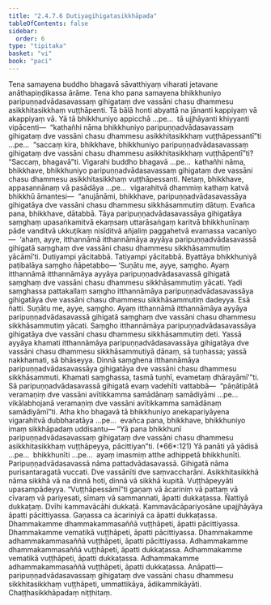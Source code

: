 ```yaml
---
title: "2.4.7.6 Dutiyagihigatasikkhāpada"
tableOfContents: false
sidebar:
  order: 6
type: "tipitaka"
basket: "vi"
book: "paci"
---
```



<DynamicBreadcrumb />

<Division number="1095" book="paci" e="ch" v="2" p="425">

<Paragraph number="3240" book="paci">
Tena samayena buddho bhagavā sāvatthiyaṃ viharati jetavane anāthapiṇḍikassa ārāme. Tena kho pana samayena bhikkhuniyo paripuṇṇadvādasavassaṃ gihigataṃ dve vassāni chasu dhammesu asikkhitasikkhaṃ vuṭṭhāpenti. Tā bālā honti abyattā na jānanti kappiyaṃ vā akappiyaṃ vā.
</Paragraph>

<Paragraph number="3241" book="paci">
Yā tā bhikkhuniyo appicchā …pe…  tā ujjhāyanti khiyyanti vipācenti—  “kathañhi nāma bhikkhuniyo paripuṇṇadvādasavassaṃ gihigataṃ dve vassāni chasu dhammesu asikkhitasikkhaṃ vuṭṭhāpessantī”ti …pe…  “saccaṃ kira, bhikkhave, bhikkhuniyo paripuṇṇadvādasavassaṃ gihigataṃ dve vassāni chasu dhammesu asikkhitasikkhaṃ vuṭṭhāpentī”ti? “Saccaṃ, bhagavā”ti. Vigarahi buddho bhagavā …pe…  kathañhi nāma, bhikkhave, bhikkhuniyo paripuṇṇadvādasavassaṃ gihigataṃ dve vassāni chasu dhammesu asikkhitasikkhaṃ vuṭṭhāpessanti. Netaṃ, bhikkhave, appasannānaṃ vā pasādāya …pe…  vigarahitvā dhammiṃ kathaṃ katvā bhikkhū āmantesi—  “anujānāmi, bhikkhave, paripuṇṇadvādasavassāya gihigatāya dve vassāni chasu dhammesu sikkhāsammutiṃ dātuṃ. Evañca pana, bhikkhave, dātabbā. Tāya paripuṇṇadvādasavassāya gihigatāya saṃghaṃ upasaṅkamitvā ekaṃsaṃ uttarāsaṅgaṃ karitvā bhikkhunīnaṃ pāde vanditvā ukkuṭikaṃ nisīditvā añjaliṃ paggahetvā evamassa vacanīyo—  ‘ahaṃ, ayye, itthannāmā itthannāmāya ayyāya paripuṇṇadvādasavassā gihigatā saṃghaṃ dve vassāni chasu dhammesu sikkhāsammutiṃ yācāmī’ti. Dutiyampi yācitabbā. Tatiyampi yācitabbā. Byattāya bhikkhuniyā paṭibalāya saṃgho ñāpetabbo—
</Paragraph>

</Division>
<Division number="1096" book="paci" e="ch" v="2" p="426">

<Paragraph number="3242" book="paci">
‘Suṇātu me, ayye, saṃgho. Ayaṃ itthannāmā itthannāmāya ayyāya paripuṇṇadvādasavassā gihigatā saṃghaṃ dve vassāni chasu dhammesu sikkhāsammutiṃ yācati. Yadi saṃghassa pattakallaṃ saṃgho itthannāmāya paripuṇṇadvādasavassāya gihigatāya dve vassāni chasu dhammesu sikkhāsammutiṃ dadeyya. Esā ñatti.
</Paragraph>

<Paragraph number="3243" book="paci">
Suṇātu me, ayye, saṃgho. Ayaṃ itthannāmā itthannāmāya ayyāya paripuṇṇadvādasavassā gihigatā saṃghaṃ dve vassāni chasu dhammesu sikkhāsammutiṃ yācati. Saṃgho itthannāmāya paripuṇṇadvādasavassāya gihigatāya dve vassāni chasu dhammesu sikkhāsammutiṃ deti. Yassā ayyāya khamati itthannāmāya paripuṇṇadvādasavassāya gihigatāya dve vassāni chasu dhammesu sikkhāsammutiyā dānaṃ, sā tuṇhassa; yassā nakkhamati, sā bhāseyya.
</Paragraph>

<Paragraph number="3244" book="paci">
Dinnā saṃghena itthannāmāya paripuṇṇadvādasavassāya gihigatāya dve vassāni chasu dhammesu sikkhāsammuti. Khamati saṃghassa, tasmā tuṇhī, evametaṃ dhārayāmī’”ti.
</Paragraph>

<Paragraph number="3245" book="paci">
Sā paripuṇṇadvādasavassā gihigatā evaṃ vadehīti vattabbā—  “pāṇātipātā veramaṇiṃ dve vassāni avītikkamma samādānaṃ samādiyāmi …pe…  vikālabhojanā veramaṇiṃ dve vassāni avītikkamma samādānaṃ samādiyāmī”ti.
</Paragraph>

<Paragraph number="3246" book="paci">
Atha kho bhagavā tā bhikkhuniyo anekapariyāyena vigarahitvā dubbharatāya …pe…  evañca pana, bhikkhave, bhikkhuniyo imaṃ sikkhāpadaṃ uddisantu—
</Paragraph>

</Division>
<Division number="1097" book="paci" e="ch" v="2" p="426">

<Paragraph number="3247" book="paci">
<Emphasis>“Yā pana bhikkhunī paripuṇṇadvādasavassaṃ gihigataṃ dve vassāni chasu dhammesu asikkhitasikkhaṃ vuṭṭhāpeyya, pācittiyan”</Emphasis>ti. (*66*:<Emphasis>121</Emphasis>)
</Paragraph>

</Division>
<Division number="1098" book="paci" e="ch" v="2" p="426">

<Paragraph number="3248" book="paci">
<Emphasis>Yā panā</Emphasis>ti yā yādisā …pe…  <Emphasis>bhikkhunī</Emphasis>ti …pe…  ayaṃ imasmiṃ atthe adhippetā bhikkhunīti.
</Paragraph>

<Paragraph number="3249" book="paci">
<Emphasis>Paripuṇṇadvādasavassā</Emphasis> nāma pattadvādasavassā. <Emphasis>Gihigatā</Emphasis> nāma purisantaragatā vuccati. <Emphasis>Dve vassānī</Emphasis>ti dve saṃvaccharāni. <Emphasis>Asikkhitasikkhā</Emphasis> nāma sikkhā vā na dinnā hoti, dinnā vā sikkhā kupitā. <Emphasis>Vuṭṭhāpeyyā</Emphasis>ti upasampādeyya.
</Paragraph>

<Paragraph number="3250" book="paci">
“Vuṭṭhāpessāmī”ti gaṇaṃ vā ācariniṃ vā pattaṃ vā cīvaraṃ vā pariyesati, sīmaṃ vā sammannati, āpatti dukkaṭassa. Ñattiyā dukkaṭaṃ. Dvīhi kammavācāhi dukkaṭā. Kammavācāpariyosāne upajjhāyāya āpatti pācittiyassa. Gaṇassa ca ācariniyā ca āpatti dukkaṭassa.
</Paragraph>

</Division>
<Division number="1099" book="paci" e="ch" v="2" p="427">

<Paragraph number="3251" book="paci">
Dhammakamme dhammakammasaññā vuṭṭhāpeti, āpatti pācittiyassa. Dhammakamme vematikā vuṭṭhāpeti, āpatti pācittiyassa. Dhammakamme adhammakammasaññā vuṭṭhāpeti, āpatti pācittiyassa.
</Paragraph>

<Paragraph number="3252" book="paci">
Adhammakamme dhammakammasaññā vuṭṭhāpeti, āpatti dukkaṭassa. Adhammakamme vematikā vuṭṭhāpeti, āpatti dukkaṭassa. Adhammakamme adhammakammasaññā vuṭṭhāpeti, āpatti dukkaṭassa.
</Paragraph>

</Division>
<Division number="1100" book="paci" e="ch" v="2" p="427">

<Paragraph number="3253" book="paci">
Anāpatti—  paripuṇṇadvādasavassaṃ gihigataṃ dve vassāni chasu dhammesu sikkhitasikkhaṃ vuṭṭhāpeti, ummattikāya, ādikammikāyāti.

</Paragraph>
</Division>

<Paragraph number="3254" type="center" book="paci">
Chaṭṭhasikkhāpadaṃ niṭṭhitaṃ.
</Paragraph>